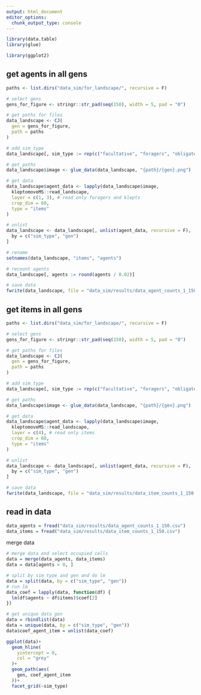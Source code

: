 ```yaml
---
output: html_document
editor_options: 
  chunk_output_type: console
---
```

```r
library(data.table)
library(glue)

library(ggplot2)
```

## get agents in all gens

```r
paths <- list.dirs("data_sim/for_landscape/", recursive = F)

# select gens
gens_for_figure <- stringr::str_pad(seq(150), width = 5, pad = "0")

# get paths for files
data_landscape <- CJ(
  gen = gens_for_figure,
  path = paths
)

# add sim_type
data_landscape[, sim_type := rep(c("facultative", "foragers", "obligate"), 150)]

# get paths
data_landscape$image <- glue_data(data_landscape, "{path}/{gen}.png")

# get data
data_landscape$agent_data <- lapply(data_landscape$image,
  kleptomoveMS::read_landscape,
  layer = c(1, 3), # read only foragers and klepts
  crop_dim = 60,
  type = "items"
)

# unlist
data_landscape <- data_landscape[, unlist(agent_data, recursive = F),
  by = c("sim_type", "gen")
]

# rename
setnames(data_landscape, "items", "agents")

# recount agents
data_landscape[, agents := round(agents / 0.02)]

# save data
fwrite(data_landscape, file = "data_sim/results/data_agent_counts_1_150.csv")
```

## get items in all gens

```r
paths <- list.dirs("data_sim/for_landscape/", recursive = F)

# select gens
gens_for_figure <- stringr::str_pad(seq(150), width = 5, pad = "0")

# get paths for files
data_landscape <- CJ(
  gen = gens_for_figure,
  path = paths
)

# add sim_type
data_landscape[, sim_type := rep(c("facultative", "foragers", "obligate"), 150)]

# get paths
data_landscape$image <- glue_data(data_landscape, "{path}/{gen}.png")

# get data
data_landscape$agent_data <- lapply(data_landscape$image,
  kleptomoveMS::read_landscape,
  layer = c(4), # read only items
  crop_dim = 60,
  type = "items"
)

# unlist
data_landscape <- data_landscape[, unlist(agent_data, recursive = F),
  by = c("sim_type", "gen")
]

# save data
fwrite(data_landscape, file = "data_sim/results/data_item_counts_1_150.csv")
```

## read in data

```r
data_agents = fread("data_sim/results/data_agent_counts_1_150.csv")
data_items = fread("data_sim/results/data_item_counts_1_150.csv")
```

merge data

```r
# merge data and select occupied cells
data = merge(data_agents, data_items)
data = data[agents > 0, ]

# split by sim type and gen and do lm
data = split(data, by = c("sim_type", "gen"))
# run lm
data_coef = lapply(data, function(df) {
  lm(df$agents ~ df$items)$coef[2]
})

# get unique data gen
data = rbindlist(data)
data = unique(data, by = c("sim_type", "gen"))
data$coef_agent_item = unlist(data_coef)
```

```r
ggplot(data)+
  geom_hline(
    yintercept = 0,
    col = "grey"
  )+
  geom_path(aes(
    gen, coef_agent_item
  ))+
  facet_grid(~sim_type)
```

